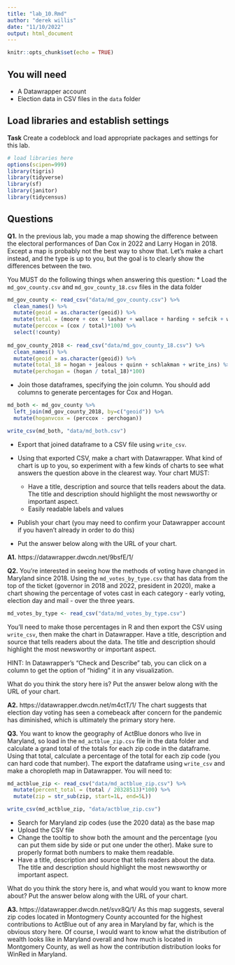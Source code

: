 ---
title: "lab_10.Rmd"
author: "derek willis"
date: "11/10/2022"
output: html_document
---

```{r setup, include=FALSE}
knitr::opts_chunk$set(echo = TRUE)
```

## You will need

* A Datawrapper account
* Election data in CSV files in the `data` folder

## Load libraries and establish settings

**Task** Create a codeblock and load appropriate packages and settings for this lab.

```{r}
# load libraries here
options(scipen=999)
library(tigris)
library(tidyverse)
library(sf)
library(janitor)
library(tidycensus)
```

## Questions

**Q1.** In the previous lab, you made a map showing the difference between the electoral performances of Dan Cox in 2022 and Larry Hogan in 2018. Except a map is probably not the best way to show that. Let's make a chart instead, and the type is up to you, but the goal is to clearly show the differences between the two.

You MUST do the following things when answering this question:
* Load the `md_gov_county.csv` and `md_gov_county_18.csv` files in the data folder
```{r}
md_gov_county <- read_csv("data/md_gov_county.csv") %>% 
  clean_names() %>% 
  mutate(geoid = as.character(geoid)) %>% 
  mutate(total = (moore + cox + lashar + wallace + harding + sefcik + write_ins)) %>% 
  mutate(perccox = (cox / total)*100) %>% 
  select(!county)
  
md_gov_county_2018 <- read_csv("data/md_gov_county_18.csv") %>% 
  clean_names() %>% 
  mutate(geoid = as.character(geoid)) %>% 
  mutate(total_18 = hogan + jealous + quinn + schlakman + write_ins) %>% 
  mutate(perchogan = (hogan / total_18)*100)

```

* Join those dataframes, specifying the join column. You should add columns to generate percentages for Cox and Hogan.

```{r}

md_both <- md_gov_county %>%
  left_join(md_gov_county_2018, by=c("geoid")) %>% 
  mutate(hoganvcox = (perccox - perchogan))

write_csv(md_both, "data/md_both.csv")
```


* Export that joined dataframe to a CSV file using `write_csv`.

* Using that exported CSV, make a chart with Datawrapper. What kind of chart is up to you, so experiment with a few kinds of charts to see what answers the question above in the clearest way. Your chart MUST:
  * Have a title, description and source that tells readers about the data. The title and description should highlight the most newsworthy or important aspect.
  * Easily readable labels and values
* Publish your chart (you may need to confirm your Datawrapper account if you haven't already in order to do this)
* Put the answer below along with the URL of your chart.

**A1.** https://datawrapper.dwcdn.net/9bsfE/1/

**Q2.** You're interested in seeing how the methods of voting have changed in Maryland since 2018. Using the `md_votes_by_type.csv` that has data from the top of the ticket (governor in 2018 and 2022, president in 2020), make a chart showing the percentage of votes cast in each category - early voting, election day and mail - over the three years.

```{r}
md_votes_by_type <- read_csv("data/md_votes_by_type.csv")
```


You'll need to make those percentages in R and then export the CSV using `write_csv`, then make the chart in Datawrapper. Have a title, description and source that tells readers about the data. The title and description should highlight the most newsworthy or important aspect.

HINT: In Datawrapper's "Check and Describe" tab, you can click on a column to get the option of "hiding" it in any visualization.

What do you think the story here is? Put the answer below along with the URL of your chart.

**A2.** https://datawrapper.dwcdn.net/m4ctT/1/
The chart suggests that election day voting has seen a comebeack after concern for the pandemic has diminished, which is ultimately the primary story here.


**Q3.** You want to know the geography of ActBlue donors who live in Maryland, so load in the `md_actblue_zip.csv` file in the data folder and calculate a grand total of the totals for each zip code in the dataframe. Using that total, calculate a percentage of the total for each zip code (you can hard code that number). The export the dataframe using `write_csv` and make a choropleth map in Datawrapper. You will need to:

```{r}
md_actblue_zip <- read_csv("data/md_actblue_zip.csv") %>% 
  mutate(percent_total = (total / 20328513)*100) %>% 
  mutate(zip = str_sub(zip, start=1L, end=5L))

write_csv(md_actblue_zip, "data/actblue_zip.csv")
```


* Search for Maryland zip codes (use the 2020 data) as the base map
* Upload the CSV file
* Change the tooltip to show both the amount and the percentage (you can put them side by side or put one under the other). Make sure to properly format both numbers to make them readable.
* Have a title, description and source that tells readers about the data. The title and description should highlight the most newsworthy or important aspect.

What do you think the story here is, and what would you want to know more about? Put the answer below along with the URL of your chart.

**A3.** https://datawrapper.dwcdn.net/svx8Q/1/
As this map suggests, several zip codes located in Montogmery County accounted for the highest contributions to ActBlue out of any area in Maryland by far, which is the obvious story here. Of course, I would want to know what the distribution of wealth looks like in Maryland overall and how much is located in Montgomery County, as well as how the contribution distribution looks for WinRed in Maryland.
